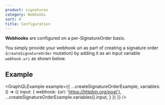 ```yaml
---
product: signatures
category: Webhooks
sort: 0
title: Configuration
---
```




**Webhooks** are configured on a per-SignatureOrder basis.

You simply provide your webhook uri as part of creating a signature order (`createSignatureOrder` mutation) by adding it as an input variable `webhook.uri` as shown below.

## Example


<GraphQLExample
  example={{
    ...createSignatureOrderExample,
    variables: () => ({
      input: {
        webhook: {uri: 'https://httpbin.org/post'},
        ...createSignatureOrderExample.variables().input,
      }
    })
  }}
/>